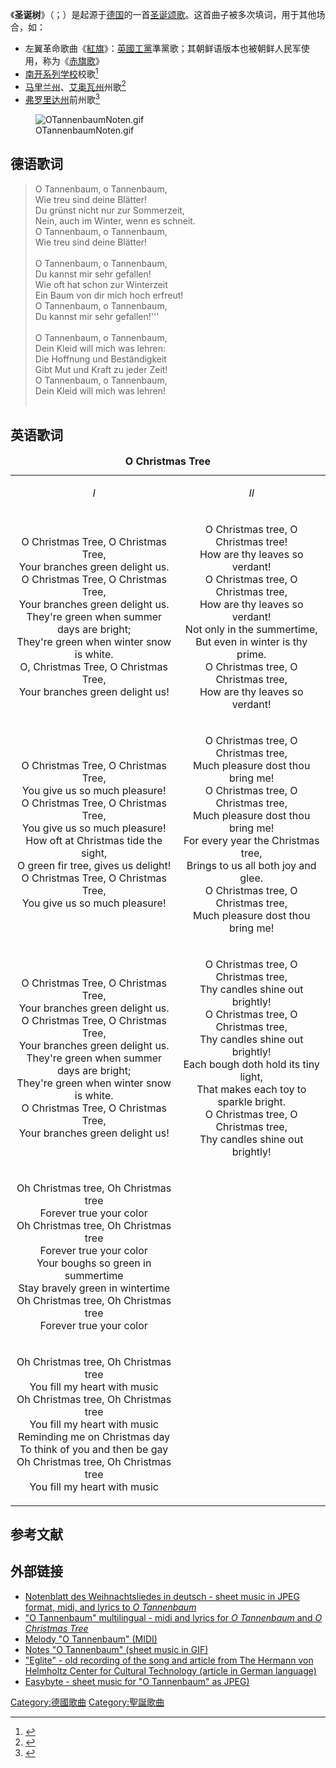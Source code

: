 {{listen|filename=Oh Christmas Tree.ogg|title=O Christmas Tree|description=Piano solo in 2 parts; midrange and higher|format=[[Ogg|Ogg]]}}
{{listen|filename=U.S. Army Band - O Tannenbaum.ogg|title=O Tannenbaum|description=《圣诞树》合唱版，第一段为德语，第二段为英语|format=[[Ogg|Ogg]]}}

《'''圣诞树'''》（{{lang-de|'''O Tannenbaum'''}}；{{lang-en|'''Oh Christmas Tree'''}}）是起源于[[德国|德国]]的一首[[圣诞颂歌|圣诞颂歌]]。这首曲子被多次填词，用于其他场合，如：
* 左翼革命歌曲《[[紅旗_(歌曲)|紅旗]]》：[[英國工黨|英國工黨]]準黨歌；其朝鲜语版本也被朝鲜人民军使用，称为《[[赤旗歌|赤旗歌]]》
* [[南开系列学校|南开系列学校]]校歌<ref name="nankai">{{cite web |title = 南开大学·校歌 |url = http://news.nankai.edu.cn/xs/system/2013/10/16/000146276.shtml |format = WAV |year = 2013 |publisher = www.nankai.edu.cn |accessdate = 2013-10-16 |archive-url = https://web.archive.org/web/20150227071313/http://news.nankai.edu.cn/xs/system/2013/10/16/000146276.shtml |archive-date = 2015-02-27 |dead-url = yes }}</ref>
* [[马里兰州|马里兰州]]、[[艾奥瓦州|艾奥瓦州]]州歌<ref name="statesong">{{cite web |title = New Citizen Civic Handbook, page 44 |url = http://www.sos.state.ia.us/pdfs/NewCitizens/EntireEnglish.pdf |format = PDF |year = 2006 |publisher = sos.state.ia.us |accessdate = 2006-12-26 |archive-url = https://web.archive.org/web/20090325112939/http://www.sos.state.ia.us/pdfs/NewCitizens/EntireEnglish.pdf |archive-date = 2009-03-25 |dead-url = yes }}</ref>
* [[弗罗里达州|弗罗里达州]]前州歌<ref>{{cite web |url = http://heritage.acld.lib.fl.us/1351-1400/1374.html |title = Rev. C. V. Waugh |publisher = Alachua County Library District Heritage Collection |accessdate = 2008-02-12 |archive-url = https://web.archive.org/web/20110719103846/http://heritage.acld.lib.fl.us/1351-1400/1374.html |archive-date = 2011-07-19 |dead-url = yes }}</ref>
[[File:OTannenbaumNoten.gif|center]]

== 德语歌词 ==
<blockquote>
O Tannenbaum, o Tannenbaum,<br />
Wie treu sind deine Blätter!<br />
Du grünst nicht nur zur Sommerzeit,<br />
Nein, auch im Winter, wenn es schneit.<br />
O Tannenbaum, o Tannenbaum,<br />
Wie treu sind deine Blätter!<br /><br />

O Tannenbaum, o Tannenbaum,<br />
Du kannst mir sehr gefallen!<br />
Wie oft hat schon zur Winterzeit<br />
Ein Baum von dir mich hoch erfreut!<br />
O Tannenbaum, o Tannenbaum,<br />
Du kannst mir sehr gefallen!'''<br /><br />

O Tannenbaum, o Tannenbaum,<br />
Dein Kleid will mich was lehren:<br />
Die Hoffnung und Beständigkeit<br />
Gibt Mut und Kraft zu jeder Zeit!<br />
O Tannenbaum, o Tannenbaum,<br />
Dein Kleid will mich was lehren!<br /><br />
</blockquote>

== 英语歌词 ==
{| align="center" border="0" cellpadding="8" cellspacing="1"
|+'''O Christmas Tree'''
|-
| align=center | ''I''|| align=center | ''II''
|-
| align=center |
O Christmas Tree, O Christmas Tree,<br />
Your branches green delight us.<br />
O Christmas Tree, O Christmas Tree,<br />
Your branches green delight us.<br />
They're green when summer days are bright;<br />
They're green when winter snow is white.<br />
O, Christmas Tree, O Christmas Tree,<br />
Your branches green delight us!
| align=center |
O Christmas tree, O Christmas tree!<br />
How are thy leaves so verdant!<br />
O Christmas tree, O Christmas tree,<br />
How are thy leaves so verdant!<br />
Not only in the summertime,<br />
But even in winter is thy prime.<br />
O Christmas tree, O Christmas tree,<br />
How are thy leaves so verdant!
|-
| align=center |
O Christmas Tree, O Christmas Tree,<br />
You give us so much pleasure!<br />
O Christmas Tree, O Christmas Tree,<br />
You give us so much pleasure!<br />
How oft at Christmas tide the sight,<br />
O green fir tree, gives us delight!<br />
O Christmas Tree, O Christmas Tree,<br />
You give us so much pleasure!
| align=center |
O Christmas tree, O Christmas tree,<br />
Much pleasure dost thou bring me!<br />
O Christmas tree, O Christmas tree,<br />
Much pleasure dost thou bring me!<br />
For every year the Christmas tree,<br />
Brings to us all both joy and glee.<br />
O Christmas tree, O Christmas tree,<br />
Much pleasure dost thou bring me!
|-
| align=center |
O Christmas Tree, O Christmas Tree,<br />
Your branches green delight us.<br />
O Christmas Tree, O Christmas Tree,<br />
Your branches green delight us.<br />
They're green when summer days are bright;<br />
They're green when winter snow is white.<br />
O Christmas Tree, O Christmas Tree,<br />
Your branches green delight us!
| align=center |
O Christmas tree, O Christmas tree,<br />
Thy candles shine out brightly!<br />
O Christmas tree, O Christmas tree,<br />
Thy candles shine out brightly!<br />
Each bough doth hold its tiny light,<br />
That makes each toy to sparkle bright.<br />
O Christmas tree, O Christmas tree,<br />
Thy candles shine out brightly!
|-
|align=center|
Oh Christmas tree, Oh Christmas tree<br />
Forever true your color<br />
Oh Christmas tree, Oh Christmas tree<br />
Forever true your color<br />
Your boughs so green in summertime<br />
Stay bravely green in wintertime<br />
Oh Christmas tree, Oh Christmas tree<br />
Forever true your color<br />
|-
|align=center|
Oh Christmas tree, Oh Christmas tree<br />
You fill my heart with music<br />
Oh Christmas tree, Oh Christmas tree<br />
You fill my heart with music<br />
Reminding me on Christmas day<br />
To think of you and then be gay<br />
Oh Christmas tree, Oh Christmas tree<br />
You fill my heart with music<br />
|}

== 参考文献 ==
{{Wikisourcelang|de|O Tannenbaum|O Tannenbaum}}
{{Reflist}}

== 外部链接 ==
* [http://www.lieder-archiv.de/lieder/show_song.php?ix=200078 Notenblatt des Weihnachtsliedes in deutsch - sheet music in JPEG format, midi, and lyrics to ''O Tannenbaum'']
* [http://ingeb.org/Lieder/OTannenb.html "O Tannenbaum" multilingual - midi and lyrics for ''O Tannenbaum'' and ''O Christmas Tree'']{{Wayback|url=http://ingeb.org/Lieder/OTannenb.html |date=20090210042407 }}
* [http://ingeb.org/Lieder/otannenb.mid Melody "O Tannenbaum" (MIDI)]{{Wayback|url=http://ingeb.org/Lieder/otannenb.mid |date=20100620004642 }}
* [http://ingeb.org/images/OTannenb.GIF Notes "O Tannenbaum" (sheet music in GIF)]{{Wayback|url=http://ingeb.org/images/OTannenb.GIF |date=20100620004715 }}
* [https://web.archive.org/web/20051126190340/http://www2.hu-berlin.de/kulturtechnik/kabinette.php?show=odm&month=200412 "Eglite" - old recording of the song and article from The Hermann von Helmholtz Center for Cultural Technology (article in German language)]
* [http://www.easybyte.org Easybyte - sheet music for "O Tannenbaum" as JPEG)]{{Wayback|url=http://www.easybyte.org/ |date=20190309072701 }}

{{聖誕節}}
[[Category:德國歌曲|Category:德國歌曲]]
[[Category:聖誕歌曲|Category:聖誕歌曲]]